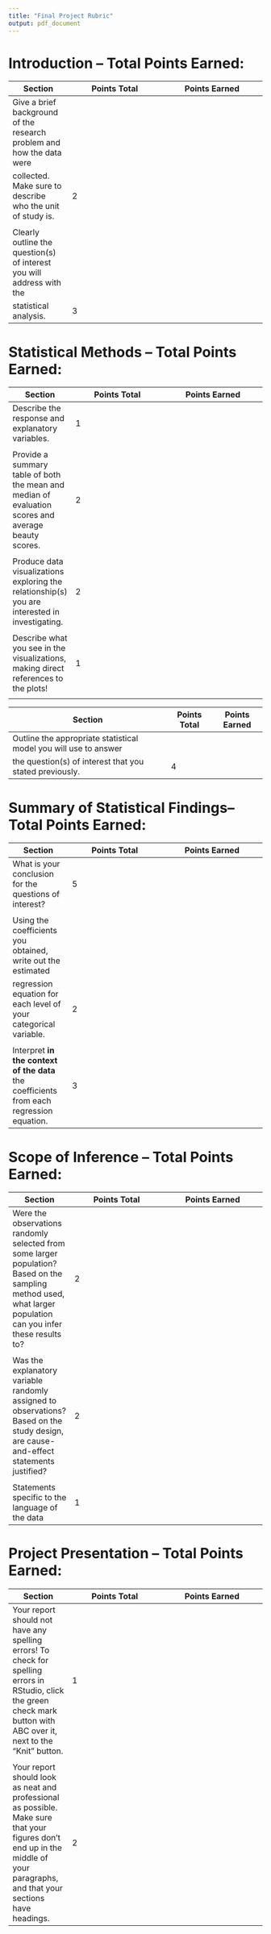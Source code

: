 ```yaml
---
title: "Final Project Rubric"
output: pdf_document
---
```


# Introduction -- **Total Points Earned:**

| Section | Points Total | Points Earned |
|---------|--------------|---------------|
|Give a brief background of the research problem and how the data were
collected. Make sure to describe who the unit of study is. | 2 |  | 
|  |  |
|Clearly outline the question(s) of interest you will address with the
statistical analysis. | 3  |  |

# Statistical Methods -- **Total Points Earned:**

| Section | Points Total | Points Earned |
|---------|--------------|---------------|
| Describe the response and explanatory variables. | 1 |  | 
|  |  |
| Provide a summary table of both the mean and median of evaluation scores and average beauty scores. | 2 |  |
|  |  |
| Produce data visualizations exploring the relationship(s) you are interested in investigating. | 2 | |
|  |  |
| Describe what you see in the visualizations, making direct references to the plots! | 1 | 
|  |  |

\newpage 

| Section | Points Total | Points Earned |
|---------|--------------|---------------|
| Outline the appropriate statistical model you will use to answer
the question(s) of interest that you stated previously. | 4 |  |

# Summary of Statistical Findings-- **Total Points Earned:**

| Section | Points Total | Points Earned |
|---------|--------------|---------------|
| What is your conclusion for the questions of interest? | 5 |  | 
|  |  |
| Using the coefficients you obtained, write out the estimated 
regression equation for each level of your categorical variable. | 2 |  |
|  |  |
| Interpret __in the context of the data__ the coefficients from each regression equation. | 3 |  |


# Scope of Inference -- **Total Points Earned:**

| Section | Points Total | Points Earned |
|---------|--------------|---------------|
| Were the observations randomly selected from some larger population? Based on the sampling method used, what larger population can you infer these results to? | 2 |  |
|  |  |
| Was the explanatory variable randomly assigned to observations? Based on the study design, are cause-and-effect statements justified? | 2 |  |
|  |  |
| Statements specific to the language of the data | 1 |  |



# Project Presentation -- **Total Points Earned:**

| Section | Points Total | Points Earned |
|---------|--------------|---------------|
| Your report should not have any spelling errors! To check for spelling errors in RStudio, click the green check mark button with ABC over it, next to the "Knit" button.  | 1 |  | 
|  |  |
| Your report should look as neat and professional as possible. Make sure that your figures don't end up in the middle of your paragraphs, and that your sections have headings. | 2 |  |
